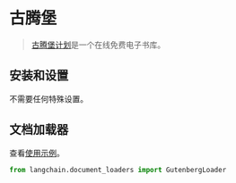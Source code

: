 # 古腾堡

>[古腾堡计划](https://www.gutenberg.org/about/)是一个在线免费电子书库。

## 安装和设置

不需要任何特殊设置。

## 文档加载器

查看[使用示例](/docs/modules/data_connection/document_loaders/integrations/gutenberg.html)。

```python
from langchain.document_loaders import GutenbergLoader
```
